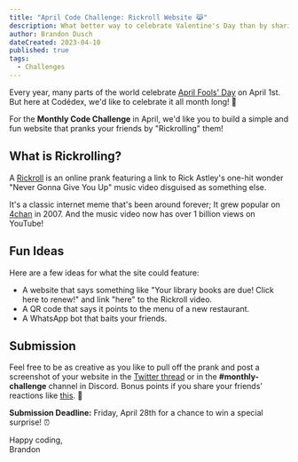 ```yaml
---
title: "April Code Challenge: Rickroll Website 😹"
description: What better way to celebrate Valentine's Day than by sharing a poem with your friends and family? In this challenge, you will create a poem on a web page using HTML...
author: Brandon Dusch
dateCreated: 2023-04-10
published: true
tags:
  - Challenges
---
```


Every year, many parts of the world celebrate [April Fools' Day](https://en.wikipedia.org/wiki/April_Fools'_Day) on April 1st. But here at Codédex, we'd like to celebrate it all month long! 🥳

For the **Monthly Code Challenge** in April, we'd like you to build a simple and fun website that pranks your friends by "Rickrolling" them!

## What is Rickrolling?

A [Rickroll](https://en.wikipedia.org/wiki/Rickrolling) is an online prank featuring a link to Rick Astley's one-hit wonder "Never Gonna Give You Up" music video disguised as something else. 

It's a classic internet meme that's been around forever; It grew popular on [4chan](https://en.wikipedia.org/wiki/4chan) in 2007. And the music video now has over 1 billion views on YouTube!

## Fun Ideas

Here are a few ideas for what the site could feature:

- A website that says something like "Your library books are due! Click here to renew!" and link "here" to the Rickroll video.
- A QR code that says it points to the menu of a new restaurant.
- A WhatsApp bot that baits your friends.

## Submission

Feel free to be as creative as you like to pull off the prank and post a screenshot of your website in the [Twitter thread](https://twitter.com/codedex_io/status/1645496363055030293) or in the **#monthly-challenge** channel in Discord. Bonus points if you share your friends’ reactions like [this](https://www.youtube.com/watch?v=dQw4w9WgXcQ). 🕺

**Submission Deadline:** Friday, April 28th for a chance to win a special surprise! ⏰

Happy coding,  
Brandon
